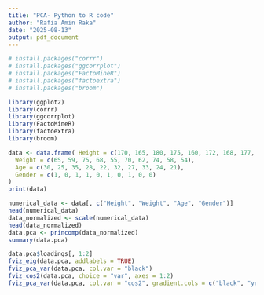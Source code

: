 ---
title: "PCA- Python to R code"
author: "Rafia Amin Raka"
date: "2025-08-13"
output: pdf_document
---


```{r}
# install.packages("corrr")
# install.packages("ggcorrplot")
# install.packages("FactoMineR")
# install.packages("factoextra")
# install.packages("broom")

library(ggplot2)
library(corrr)
library(ggcorrplot)
library(FactoMineR)
library(factoextra)
library(broom)
```

```{r}
data <- data.frame( Height = c(170, 165, 180, 175, 160, 172, 168, 177, 162, 158),
  Weight = c(65, 59, 75, 68, 55, 70, 62, 74, 58, 54),
  Age = c(30, 25, 35, 28, 22, 32, 27, 33, 24, 21),
  Gender = c(1, 0, 1, 1, 0, 1, 0, 1, 0, 0)
)
print(data)
```
```{r}
numerical_data <- data[, c("Height", "Weight", "Age", "Gender")]
head(numerical_data)
data_normalized <- scale(numerical_data)
head(data_normalized)
data.pca <- princomp(data_normalized)
summary(data.pca)
```

```{r}
data.pca$loadings[, 1:2]
fviz_eig(data.pca, addlabels = TRUE)
fviz_pca_var(data.pca, col.var = "black")
fviz_cos2(data.pca, choice = "var", axes = 1:2)
fviz_pca_var(data.pca, col.var = "cos2", gradient.cols = c("black", "yellow", "seagreen"), repel = TRUE)

```


